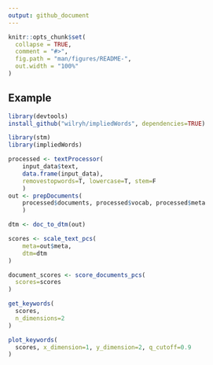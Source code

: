 ```yaml
---
output: github_document
---
```


```r
knitr::opts_chunk$set(
  collapse = TRUE,
  comment = "#>",
  fig.path = "man/figures/README-",
  out.width = "100%"
)
```

## Example

```r
library(devtools)
install_github("wilryh/impliedWords", dependencies=TRUE)

library(stm)
library(impliedWords)

processed <- textProcessor(
    input_data$text,
    data.frame(input_data),
    removestopwords=T, lowercase=T, stem=F
    )
out <- prepDocuments(
    processed$documents, processed$vocab, processed$meta
    )

dtm <- doc_to_dtm(out)

scores <- scale_text_pcs(
    meta=out$meta,
    dtm=dtm
)

document_scores <- score_documents_pcs(
  scores=scores
)

get_keywords(
  scores, 
  n_dimensions=2
)

plot_keywords(
  scores, x_dimension=1, y_dimension=2, q_cutoff=0.9
)
```
